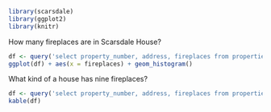 ```r
library(scarsdale)
library(ggplot2)
library(knitr)
```

How many fireplaces are in Scarsdale House?

```r
df <- query('select property_number, address, fireplaces from properties;')
ggplot(df) + aes(x = fireplaces) + geom_histogram()
```

What kind of a house has nine fireplaces?

```r
df <- query('select property_number, address, fireplaces from properties order by fireplaces desc limit 5;')
kable(df)
```